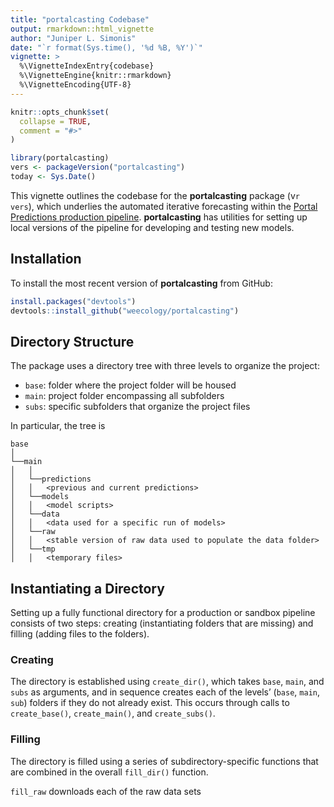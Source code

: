 ```yaml
---
title: "portalcasting Codebase"
output: rmarkdown::html_vignette
author: "Juniper L. Simonis"
date: "`r format(Sys.time(), '%d %B, %Y')`"
vignette: >
  %\VignetteIndexEntry{codebase}
  %\VignetteEngine{knitr::rmarkdown}
  %\VignetteEncoding{UTF-8}
---
```


```r
knitr::opts_chunk$set(
  collapse = TRUE,
  comment = "#>"
)
```

```r
library(portalcasting)
vers <- packageVersion("portalcasting")
today <- Sys.Date()
```

This vignette outlines the codebase for the **portalcasting** package (v`r vers`), which underlies the automated iterative forecasting within the [Portal Predictions production pipeline](https://github.com/weecology/portalPredictions). **portalcasting** has utilities for setting up local versions of the pipeline for developing and testing new models. 

## Installation

To install the most recent version of **portalcasting** from GitHub:

```r
install.packages("devtools")
devtools::install_github("weecology/portalcasting")
```

## Directory Structure

The package uses a directory tree with three levels to organize the project:

* `base`: folder where the project folder will be housed
* `main`: project folder encompassing all subfolders
* `subs`: specific subfolders that organize the project files
 
In particular, the tree is

```
base
│   
└──main
│   │
│   └──predictions
│   │   <previous and current predictions>
│   └──models
│   │   <model scripts>
│   └──data
│   │   <data used for a specific run of models>
│   └──raw
│   │   <stable version of raw data used to populate the data folder>
│   └──tmp
│   │   <temporary files>
```


## Instantiating a Directory

Setting up a fully functional directory for a production or sandbox pipeline consists of two steps: creating (instantiating folders that are missing) and filling (adding files to the folders).

### Creating 

The directory is established using `create_dir()`, which takes `base`, `main`, and `subs` as arguments, and in sequence creates each of the levels' (`base`, `main`, `sub`) folders if they do not already exist. This occurs through calls to `create_base()`, `create_main()`, and `create_subs()`. 

### Filling 

The directory is filled using a series of subdirectory-specific functions that are combined in the overall `fill_dir()` function. 

`fill_raw` downloads each of the raw data sets 